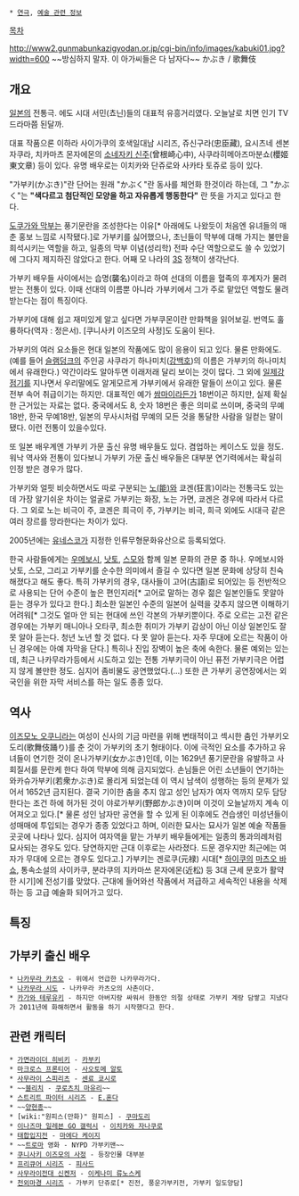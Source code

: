  * [[연극]], [[예술 관련 정보]]
[[목차]]

http://www2.gunmabunkazigyodan.or.jp/cgi-bin/info/images/kabuki01.jpg?width=600
~~방심하지 말자. 이 아가씨들은 다 남자다~~
かぶき / 歌舞伎 

== 개요 == 
[[일본]]의 전통극. 에도 시대 서민(쵸닌)들의 대표적 유흥거리였다. 오늘날로 치면 인기 TV 드라마쯤 된달까.

대표 작품으론 이하라 사이가쿠의 호색일대남 시리즈, 쥬신구라(忠臣藏), 요시츠네 센본자쿠라, 치카마츠 몬자에몬의 [[소네자키 신주]](曾根崎心中), 사쿠라히메아즈마분쇼(櫻姬東文章) 등이 있다. 유명 배우로는 이치카와 단쥬로와 사카타 토쥬로 등이 있다.

"가부키(かぶき)"란 단어는 원래 "かぶく"란 동사를 체언화 한것이라 하는데, 그 "かぶく"는 '''"색다르고 첨단적인 모양을 하고 자유롭게 행동한다"''' 란 뜻을 가지고 있다고 한다.

[[도쿠가와 막부]]는 풍기문란을 조성한다는 이유[* 아래에도 나왔듯이 처음엔 유녀들의 매춘 홍보 느낌로 시작됐다.]로 가부키를 싫어했으나, 초닌들이 막부에 대해 가지는 불만을 희석시키는 역할을 하고, 일종의 막부 이념(성리학) 전파 수단 역할으로도 쓸 수 있었기에 그다지 제지하진 않았다고 한다. 어째 모 나라의 [[3S]] 정책이 생각난다.

가부키 배우들 사이에서는 습명(襲名)이라고 하여 선대의 이름을 혈족의 후계자가 물려받는 전통이 있다. 이때 선대의 이름뿐 아니라 가부키에서 그가 주로 맡았던 역할도 물려받는다는 점이 특징이다.

가부키에 대해 쉽고 재미있게 알고 싶다면 가부쿠몬이란 만화책을 읽어보길. 번역도 훌륭하다(역자 : 정은서). [쿠니사키 이즈모의 사정]도 도움이 된다.

가부키의 여러 요소들은 현대 일본의 작품에도 많이 응용이 되고 있다. 물론 만화에도. (예를 들어 [[슬램덩크]]의 주인공 사쿠라기 하나미치([[강백호]])의 이름은 가부키의 하나미치에서 유래한다.) 약간이라도 알아두면 이래저래 달리 보이는 것이 많다. 그 외에 [[일제강점기]]를 지나면서 우리말에도 알게모르게 가부키에서 유래한 말들이 쓰이고 있다. 물론 전부 속어 취급이기는 하지만. 대표적인 예가 [[쌈마이]]라든가 18번이곤 하지만, 실제 확실한 근거있는 자료는 없다. 중국에서도 8, 숫자 18번은 좋은 의미로 쓰이며, 중국의 무예 18반, 한국 무예18반, 일본의 무사시처럼  무예의 모든 것을 통달한 사람을 일컫는 말이 됐다. 이런 전통이 있을수있다.

또 일본 배우계엔 가부키 가문 출신 유명 배우들도 있다. 겸업하는 케이스도 있을 정도. 워낙 역사와 전통이 있다보니 가부키 가문 출신 배우들은 대부분 연기력에서는 확실히 인정 받은 경우가 많다.

가부키와 얼핏 비슷하면서도 따로 구분되는 [[노(일본)|노(能)]]와 쿄겐(狂言)이라는 전통극도 있는데 가장 알기쉬운 차이는 얼굴로 가부키는 화장, 노는 가면, 쿄겐은 경우에 따라서 다르다. 그 외로 노는 비극이 주, 쿄겐은 희극이 주, 가부키는 비극, 희극 외에도 시대극 같은 여러 장르를 망라한다는 차이가 있다.

2005년에는 [[유네스코]]가 지정한 인류무형문화유산으로 등록되었다.

한국 사람들에게는 [[우메보시]], [[낫토]], [[스모]]와 함께 일본 문화의 관문 중 하나. 우메보시와 낫토, 스모, 그리고 가부키를 순수한 의미에서 즐길 수 있다면 일본 문화에 상당히 친숙해졌다고 해도 좋다. 특히 가부키의 경우, 대사들이 고어(古語)로 되어있는 등 전반적으로 사용되는 단어 수준이 높은 편인지라[* 고어로 말하는 경우 젊은 일본인들도 못알아 듣는 경우가 있다고 한다.] 최소한 일본인 수준의 일본어 실력을 갖추지 않으면 이해하기 어려워[* 그것도 얼마 안 되는 현대에 쓰인 각본의 가부키뿐이다. 주로 오르는 고전 같은 경우에는 가부키 매니아나 오타쿠, 최소한 취미가 가부키 감상이 아닌 이상 일본인도 잘 못 알아 듣는다. 청년 노년 할 것 없다. 다 못 알아 듣는다. 자주 무대에 오르는 작품이 아닌 경우에는 아예 자막을 단다.] 특히나 진입 장벽이 높은 축에 속한다. 물론 예외는 있는데, 최근 나카무라가등에서 시도하고 있는 전통 가부키극이 아닌 퓨전 가부키극은 어렵지 않게 볼만한 정도. 심지어 좀비물도 공연했었다.(...) 또한 큰 가부키 공연장에서는 외국인을 위한 자막 서비스를 하는 일도 종종 있다.

== 역사 ==
[[이즈모노 오쿠니]]라는 여성이 신사의 기금 마련을 위해 변태적이고 섹시한 춤인 가부키오도리(歌舞伎踊り)를 춘 것이 가부키의 초기 형태이다. 이에 극적인 요소를 추가하고 유녀들이 연기한 것이 온나가부키(女かぶき)인데, 이는 1629년 풍기문란을 유발하고 사회질서를 문란케 한다 하여 막부에 의해 금지되었다. 손님들은 어린 소년들이 연기하는 와카슈가부키(若衆かぶき)로 몰리게 되었는데 이 역시 남색이 성행하는 등의 문제가 있어서 1652년 금지된다. 결국 기이한 춤을 추지 않고 성인 남자가 여자 역까지 모두 담당한다는 조건 하에 허가된 것이 야로가부키(野郎かぶき)이며 이것이 오늘날까지 계속 이어져오고 있다.[* 물론 성인 남자만 공연을 할 수 있게 된 이후에도 견습생인 미성년들이 성매매에 투입되는 경우가 종종 있었다고 하며, 이러한 묘사는 묘사가 일본 예술 작품들 곳곳에 나타나 있다. 심지어 여자역을 맡는 가부키 배우들에게는 일종의 통과의례처럼 묘사되는 경우도 있다. 당연하지만 근대 이후로는 사라졌다. 드문 경우지만 최근에는 여자가 무대에 오르는 경우도 있다고.] 가부키는 겐로쿠(元禄) 시대[* [[하이쿠]]의 [[마츠오 바쇼]], 통속소설의 사이카쿠, 분라쿠의 지카마쓰 몬자에몬(近松) 등 3대 근세 문호가 활약한 시기]에 전성기를 맞았다. 근대에 들어와선 작품에서 저급하고 세속적인 내용을 삭제하는 등 고급 예술화 되어가고 있다.

== 특징 ==

== 가부키 출신 배우 ==
 * [[나카무라 카츠오]] - 위에서 언급한 나카무라가다.
 * [[나카무라 시도]] - 나카무라 카츠오의 사촌이다.
 * [[카가와 테루유키]] - 하지만 아버지랑 싸워서 한동안 의절 상태로 가부키 계랑 담쌓고 지냈다가 2011년에 화해하면서 활동을 하기 시작했다고 한다.
== 관련 캐릭터 ==
 * [[가면라이더 히비키]] - [[카부키]]
 * [[마크로스 프론티어]] - [[사오토메 알토]]
 * [[사무라이 스피리츠]] - [[센료 쿄시로]]
 * ~~[[블리치]] - [[쿠로츠치 마유리]]~~
 * [[스트리트 파이터 시리즈]] - [[E.혼다]]
 * ~~[[양현종]]~~
 * [wiki:"원피스(만화)" 원피스] - [[쿠마도리]]
 * [[이나즈마 일레븐 GO 갤럭시]] - [[이치카와 자나쿠로]]
 * [[태합입지전]] - [[마에다 케이지]]
 * ~~[[트로마]] 영화 - NYPD 가부키맨~~
 * [[쿠니사키 이즈모의 사정]] - 등장인물 대부분
 * [[프리큐어 시리즈]] - [[피사드]]
 * [[사무라이전대 신켄저]] - [[이케나미 류노스케]]
 * [[천외마경 시리즈]] - 가부키 단쥬로[* 진전, 풍운가부키전, 가부키 일도양담]
